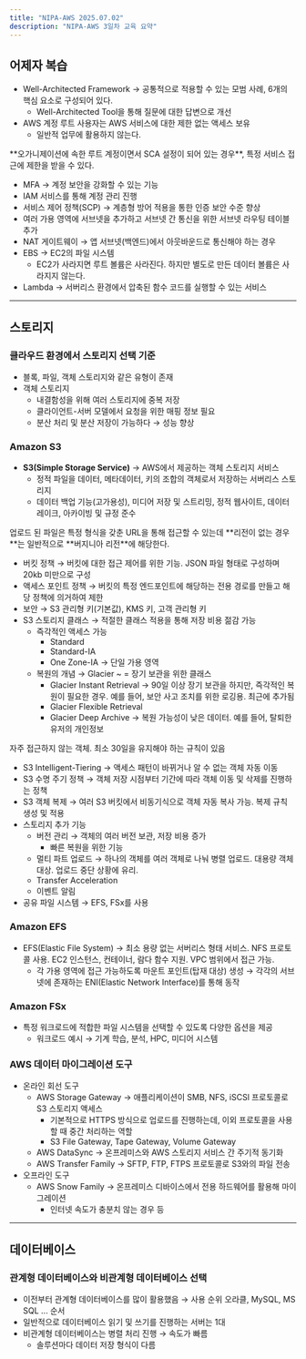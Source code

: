 ```yaml
---
title: "NIPA-AWS 2025.07.02"
description: "NIPA-AWS 3일차 교육 요약"
---
```


## 어제자 복습

- Well-Architected Framework → 공통적으로 적용할 수 있는 모범 사례, 6개의 핵심 요소로 구성되어 있다.
  - Well-Architected Tool을 통해 질문에 대한 답변으로 개선
- AWS 계정 루트 사용자는 AWS 서비스에 대한 제한 없는 액세스 보유
  - 일반적 업무에 활용하지 않는다.

<Callout type="warn">
  **오가니제이션에 속한 루트 계정이면서 SCA 설정이 되어 있는 경우**, 특정 서비스
  접근에 제한을 받을 수 있다.
</Callout>

- MFA → 계정 보안을 강화할 수 있는 기능
- IAM 서비스를 통해 계정 관리 진행
- 서비스 제어 정책(SCP) → 계층형 방어 적용을 통한 인증 보안 수준 향상
- 여러 가용 영역에 서브넷을 추가하고 서브넷 간 통신을 위한 서브넷 라우팅 테이블 추가
- NAT 게이트웨이 → 앱 서브넷(백엔드)에서 아웃바운드로 통신해야 하는 경우
- EBS → EC2의 파일 시스템
  - EC2가 사라지면 루트 볼륨은 사라진다. 하지만 별도로 만든 데이터 볼륨은 사라지지 않는다.
- Lambda → 서버리스 환경에서 압축된 함수 코드를 실행할 수 있는 서비스

---

## 스토리지

### 클라우드 환경에서 스토리지 선택 기준

- 블록, 파일, 객체 스토리지와 같은 유형이 존재
- 객체 스토리지
  - 내결함성을 위해 여러 스토리지에 중복 저장
  - 클라이언트-서버 모델에서 요청을 위한 매핑 정보 필요
  - 분산 처리 및 분산 저장이 가능하다 → 성능 향상

### Amazon S3

- **S3(Simple Storage Service)** → AWS에서 제공하는 객체 스토리지 서비스
  - 정적 파일을 데이터, 메타데이터, 키의 조합의 객체로서 저장하는 서버리스 스토리지
  - 데이터 백업 기능(고가용성), 미디어 저장 및 스트리밍, 정적 웹사이트, 데이터 레이크, 아카이빙 및 규정 준수

<Callout type="warn">
  업로드 된 파일은 특정 형식을 갖춘 URL을 통해 접근할 수 있는데 **리전이 없는
  경우**는 일반적으로 **버지니아 리전**에 해당한다.
</Callout>

- 버킷 정책 → 버킷에 대한 접근 제어를 위한 기능. JSON 파일 형태로 구성하며 20kb 미만으로 구성
- 액세스 포인트 정책 → 버킷의 특정 엔드포인트에 해당하는 전용 경로를 만들고 해당 정책에 의거하여 제한
- 보안 → S3 관리형 키(기본값), KMS 키, 고객 관리형 키
- S3 스토리지 클래스 → 적절한 클래스 적용을 통해 저장 비용 젊감 가능
  - 즉각적인 액세스 가능
    - Standard
    - Standard-IA
    - One Zone-IA → 단일 가용 영역
  - 복원의 개념 → Glacier ~ = 장기 보관을 위한 클래스
    - Glacier Instant Retrieval → 90일 이상 장기 보관을 하지만, 즉각적인 복원이 필요한 경우. 예를 들어, 보안 사고 조치를 위한 로깅용. 최근에 추가됨
    - Glacier Flexible Retrieval
    - Glacier Deep Archive → 복원 가능성이 낮은 데이터. 예를 들어, 탈퇴한 유저의 개인정보

<Callout title="IA(Infrequent Access)">
  자주 접근하지 않는 객체. 최소 30일을 유지해야 하는 규칙이 있음
</Callout>

- S3 Intelligent-Tiering → 액세스 패턴이 바뀌거나 알 수 없는 객체 자동 이동
- S3 수명 주기 정책 → 객체 저장 시점부터 기간에 따라 객체 이동 및 삭제를 진행하는 정책
- S3 객체 복제 → 여러 S3 버킷에서 비동기식으로 객체 자동 복사 가능. 복제 규칙 생성 및 적용
- 스토리지 추가 기능
  - 버전 관리 → 객체의 여러 버전 보관, 저장 비용 증가
    - 빠른 복원을 위한 기능
  - 멀티 파트 업로드 → 하나의 객체를 여러 객체로 나눠 병렬 업로드. 대용량 객체 대상. 업로드 중단 상황에 유리.
  - Transfer Acceleration
  - 이벤트 알림
- 공유 파일 시스템 → EFS, FSx를 사용

### Amazon EFS

- EFS(Elastic File System) → 최소 용량 없는 서버리스 형태 서비스. NFS 프로토콜 사용. EC2 인스턴스, 컨테이너, 람다 함수 지원. VPC 범위에서 접근 가능.
  - 각 가용 영역에 접근 가능하도록 마운트 포인트(탑재 대상) 생성 → 각각의 서브넷에 존재하는 ENI(Elastic Network Interface)를 통해 동작

### Amazon FSx

- 특정 워크로드에 적합한 파일 시스템을 선택할 수 있도록 다양한 옵션을 제공
  - 워크로드 예시 → 기계 학습, 분석, HPC, 미디어 시스템

### AWS 데이터 마이그레이션 도구

- 온라인 회선 도구
  - AWS Storage Gateway → 애플리케이션이 SMB, NFS, iSCSl 프로토콜로 S3 스토리지 액세스
    - 기본적으로 HTTPS 방식으로 업로드를 진행하는데, 이외 프로토콜을 사용할 때 중간 처리하는 역할
    - S3 File Gateway, Tape Gateway, Volume Gateway
  - AWS DataSync → 온프레미스와 AWS 스토리지 서비스 간 주기적 동기화
  - AWS Transfer Family → SFTP, FTP, FTPS 프로토콜로 S3와의 파일 전송
- 오프라인 도구
  - AWS Snow Family → 온프레미스 디바이스에서 전용 하드웨어를 활용해 마이그레이션
    - 인터넷 속도가 충분치 않는 경우 등

---

## 데이터베이스

### 관계형 데이터베이스와 비관계형 데이터베이스 선택

- 이전부터 관계형 데이터베이스를 많이 활용했음 → 사용 순위 오라클, MySQL, MS SQL ... 순서
- 일반적으로 데이터베이스 읽기 및 쓰기를 진행하는 서버는 1대
- 비관계형 데이터베이스는 병렬 처리 진행 → 속도가 빠름
  - 솔루션마다 데이터 저장 형식이 다름
